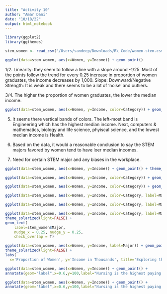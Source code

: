 ```yaml
---
title: "Activity 10"
author: "Amar Dani"
date: "10/18/22"
output: html_notebook
---
```

```r
library(ggplot2)
library(ggthemes)
```
```r
stem_women <- read_csv("/Users/sandeep/Downloads/R\ Code/women-stem.csv")
```
```r
ggplot(data=stem_women, aes(x=Women, y=Income)) + geom_point()
```
1/2. Linearity: they seem to follow a line with a slope around -1/25. Most of the points follow the trend for every 0.25 increase in proportion of women graduates, the income decreases by 1,000.
Slope: Downward/Negative
Strength: It is weak and there seems to be a lot of 'noise' and outliers.

3/4. The higher the proportion of women graduates, the lower the median income.
```r
ggplot(data=stem_women, aes(x=Women, y=Income, color=Category)) + geom_point()
```
5. It seems there vertical bands of colors. The left-most band is Engineering which has the highest median income. Next, computers & mathematics, biology and life science, phyiscal science, and the lowest median income is Health. 

6. Based on the data, it would a reasonable conclusion to say the STEM majors favored by women tend to have loer median incomes.

7. Need for certain STEM major and any biases in the workplace. 
```r
ggplot(data=stem_women, aes(x=Women, y=Income)) + geom_point() + theme_dark()
```
```r
ggplot(data=stem_women, aes(x=Women, y=Income, color=Category)) + geom_point() + theme_solarized(light=FALSE)
```
```r
ggplot(data=stem_women, aes(x=Women, y=Income, color=Category)) + geom_point() + theme_solarized(light=FALSE) + labs(x='Proportion of Women', y='Income in Thousands', title='Exploring the Incomes of Women in STEM', subtitle = 'Proportion of Women graduating with each Major and their Incomes', caption='source: American Community Survey 2010-2012')
```
```r
ggplot(data=stem_women, aes(x=Women, y=Income, color=Category, label=Major)) + geom_point() + theme_solarized(light=FALSE) + geom_text(hjust=0,vjust=0)
```
```r
ggplot(data=stem_women, aes(x=Women, y=Income, color=Category, label=Major)) + geom_point() + theme_solarized(light=FALSE) + geom_text(aes(label=ifelse(Income>60,as.character(Major),'')),hjust=0,vjust=0)
```
```r
ggplot(data=stem_women, aes(x=Women, y=Income, color=Category, label=Major)) + geom_point() + 
theme_solarized(light=FALSE) + 
geom_text(
    label=stem_women$Major, 
    nudge_x = 0.25, nudge_y = 0.25, 
    check_overlap = T)
```
```r
ggplot(data=stem_women, aes(x=Women, y=Income, label=Major)) + geom_point(aes(shape=Category, color=Category)) + 
theme_solarized(light=FALSE) + 
labs(
  x='Proportion of Women', y='Income in Thousands', title='Exploring the Incomes of Women in STEM', subtitle = 'Proportion of Women graduating with each Major and their Incomes', caption='source: American Community Survey 2010-2012')
```
```r
ggplot(data=stem_women, aes(x=Women, y=Income)) + geom_point() + 
annotate(geom="label",x=0.6,y=100,label="Nursing is the highest paying STEM major in the Health category. \n The median salary for nurses is $62,000 less than the median salary for Petroleum Engineers")
```
```r
ggplot(data=stem_women, aes(x=Women, y=Income)) + geom_point() + 
annotate(geom="label",x=0.6,y=100,label="Nursing is the highest paying STEM major in the Health category. \n The median salary for nurses is $62,000 less than the median salary for Petroleum Engineers") + annotate("segment", x = 0.6, xend = 0.88, y = 95, yend = 50, colour = "red", size = 2, arrow = arrow())
```

